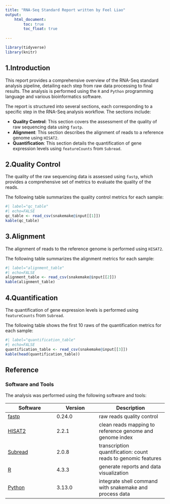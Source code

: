 ```yaml
---
title: "RNA-Seq Standard Report written by Feel Liao"
output:
    html_document:
        toc: true
        toc_float: true
    
---
```


```r
library(tidyverse)
library(knitr)
```

## 1.Introduction

This report provides a comprehensive overview of the RNA-Seq standard analysis pipeline, 
detailing each step from raw data processing to final results. The analysis is performed using the `R`  and `Python` programming language and 
various bioinformatics software.

The report is structured into several sections, each corresponding to a specific step in the RNA-Seq analysis workflow. The sections include:

- **Quality Control**: This section covers the assessment of the quality of raw sequencing data using `fastp`.
- **Alignment**: This section describes the alignment of reads to a reference genome using `HISAT2`.
- **Quantification**: This section details the quantification of gene expression levels using `featureCounts`
from `Subread`.  

## 2.Quality Control

The quality of the raw sequencing data is assessed using `fastp`, which provides a comprehensive set of metrics to evaluate the quality of the reads.

The following table summarizes the quality control metrics for each sample:

```r
#| label="qc_table"
#| echo=FALSE
qc_table <- read_csv(snakemake@input[[1]])
kable(qc_table)
```

## 3.Alignment
The alignment of reads to the reference genome is performed using `HISAT2`. 

The following table summarizes the alignment metrics for each sample:
```r
#| label="alignment_table"
#| echo=FALSE
alignment_table <- read_csv(snakemake@input[[2]])
kable(alignment_table)
```

## 4.Quantification

The quantification of gene expression levels is performed using `featureCounts` from `Subread`.

The following table shows the first 10 raws of the quantification metrics for each sample:

```r
#| label="quantification_table"
#| echo=FALSE
quantification_table <- read_csv(snakemake@input[[3]])
kable(head(quantification_table))
```

## Reference

### Software and Tools

The analysis was performed using the following software and tools:

| Software | Version | Description |
|--------|-------|-----------|
| [fastp](https://github.com/OpenGene/fastp) | 0.24.0 | raw reads quality control |
| [HISAT2](https://github.com/DaehwanKimLab/hisat2) | 2.2.1 | clean reads mapping to reference genome and genome index |
| [Subread](https://github.com/ShiLab-Bioinformatics/subread) | 2.0.8 | transcription quantification: count reads to genomic features |
| [R](https://www.r-project.org/) | 4.3.3 | generate reports and data visualization |
| [Python](https://www.python.org/) | 3.13.0 | integrate shell command with snakemake and process data |